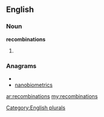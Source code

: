 ==English==

===Noun===
'''recombinations'''

# {{plural of|[[recombination]]}}

===Anagrams===
* {{alphagram|abceiimnnoorst}}
* [[nanobiometrics#English|nanobiometrics]]

[[Category:English plurals]]

[[ar:recombinations]]
[[my:recombinations]]